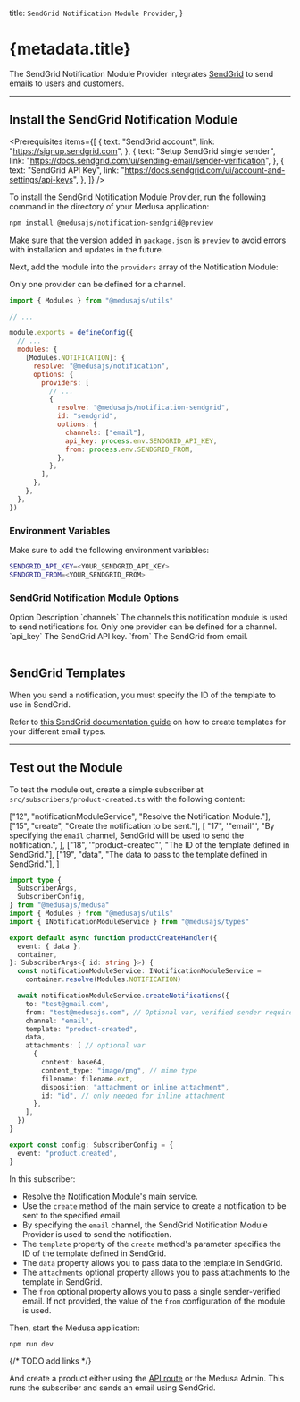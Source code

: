 
  title: `SendGrid Notification Module Provider`,
}

# {metadata.title}

The SendGrid Notification Module Provider integrates [SendGrid](https://sendgrid.com) to send emails to users and customers.

---

## Install the SendGrid Notification Module

<Prerequisites
  items={[
    {
      text: "SendGrid account",
      link: "https://signup.sendgrid.com",
    },
    {
      text: "Setup SendGrid single sender",
      link: "https://docs.sendgrid.com/ui/sending-email/sender-verification",
    },
    {
      text: "SendGrid API Key",
      link: "https://docs.sendgrid.com/ui/account-and-settings/api-keys",
    },
  ]}
/>

To install the SendGrid Notification Module Provider, run the following command in the directory of your Medusa application:

```bash npm2yarn
npm install @medusajs/notification-sendgrid@preview
```

<Note>

Make sure that the version added in `package.json` is `preview` to avoid errors with installation and updates in the future.

</Note>

Next, add the module into the `providers` array of the Notification Module:

<Note>

Only one provider can be defined for a channel.

</Note>

```js title="medusa-config.js"
import { Modules } from "@medusajs/utils"

// ...

module.exports = defineConfig({
  // ...
  modules: {
    [Modules.NOTIFICATION]: {
      resolve: "@medusajs/notification",
      options: {
        providers: [
          // ...
          {
            resolve: "@medusajs/notification-sendgrid",
            id: "sendgrid",
            options: {
              channels: ["email"],
              api_key: process.env.SENDGRID_API_KEY,
              from: process.env.SENDGRID_FROM,
            },
          },
        ],
      },
    },
  },
})
```

### Environment Variables

Make sure to add the following environment variables:

```bash
SENDGRID_API_KEY=<YOUR_SENDGRID_API_KEY>
SENDGRID_FROM=<YOUR_SENDGRID_FROM>
```

### SendGrid Notification Module Options

<Table>
  <Table.Header>
    <Table.Row>
      <Table.HeaderCell>Option</Table.HeaderCell>
      <Table.HeaderCell>Description</Table.HeaderCell>
    </Table.Row>
  </Table.Header>
  <Table.Body>
    <Table.Row>
      <Table.Cell>`channels`</Table.Cell>
      <Table.Cell>
        The channels this notification module is used to send notifications for.
        Only one provider can be defined for a channel.
      </Table.Cell>
    </Table.Row>
    <Table.Row>
      <Table.Cell>`api_key`</Table.Cell>
      <Table.Cell>The SendGrid API key.</Table.Cell>
    </Table.Row>
    <Table.Row>
      <Table.Cell>`from`</Table.Cell>
      <Table.Cell>The SendGrid from email.</Table.Cell>
    </Table.Row>
  </Table.Body>
</Table>

## SendGrid Templates

When you send a notification, you must specify the ID of the template to use in SendGrid.

Refer to [this SendGrid documentation guide](https://docs.sendgrid.com/ui/sending-email/how-to-send-an-email-with-dynamic-templates) on how to create templates for your different email types.

---

## Test out the Module

To test the module out, create a simple subscriber at `src/subscribers/product-created.ts` with the following content:

  ["12", "notificationModuleService", "Resolve the Notification Module."],
  ["15", "create", "Create the notification to be sent."],
  [
    "17",
    '"email"',
    "By specifying the `email` channel, SendGrid will be used to send the notification.",
  ],
  ["18", '"product-created"', "The ID of the template defined in SendGrid."],
  ["19", "data", "The data to pass to the template defined in SendGrid."],
]

```ts title="src/subscribers/product-created.ts" highlights={highlights} collapsibleLines="1-7" expandButtonLabel="Show Imports"
import type {
  SubscriberArgs,
  SubscriberConfig,
} from "@medusajs/medusa"
import { Modules } from "@medusajs/utils"
import { INotificationModuleService } from "@medusajs/types"

export default async function productCreateHandler({
  event: { data },
  container,
}: SubscriberArgs<{ id: string }>) {
  const notificationModuleService: INotificationModuleService =
    container.resolve(Modules.NOTIFICATION)

  await notificationModuleService.createNotifications({
    to: "test@gmail.com",
    from: "test@medusajs.com", // Optional var, verified sender required
    channel: "email",
    template: "product-created",
    data,
    attachments: [ // optional var
      {
        content: base64,
        content_type: "image/png", // mime type
        filename: filename.ext,
        disposition: "attachment or inline attachment",
        id: "id", // only needed for inline attachment
      },
    ],
  })
}

export const config: SubscriberConfig = {
  event: "product.created",
}
```

In this subscriber:

- Resolve the Notification Module's main service.
- Use the `create` method of the main service to create a notification to be sent to the specified email.
- By specifying the `email` channel, the SendGrid Notification Module Provider is used to send the notification.
- The `template` property of the `create` method's parameter specifies the ID of the template defined in SendGrid.
- The `data` property allows you to pass data to the template in SendGrid.
- The `attachments` optional property allows you to pass attachments to the template in SendGrid.
- The `from` optional property allows you to pass a single sender-verified email. If not provided, the value of the `from` configuration of the module is used.

Then, start the Medusa application:

```bash npm2yarn
npm run dev
```

{/* TODO add links */}

And create a product either using the [API route](!api!/api/admin#products_postproducts) or the Medusa Admin. This runs the subscriber and sends an email using SendGrid.
